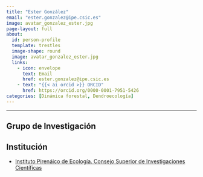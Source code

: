 ```yaml
---
title: "Ester González"
email: "ester.gonzalez@ipe.csic.es"  
image: avatar_gonzalez_ester.jpg
page-layout: full
about: 
  id: person-profile
  template: trestles
  image-shape: round
  image: avatar_gonzalez_ester.jpg
  links:
    - icon: envelope
      text: Email
      href: ester.gonzalez@ipe.csic.es
    - text: "{{< ai orcid >}} ORCID"
      href: https://orcid.org/0000-0001-7951-5426
categories: [Dinámica forestal, Dendroecología]
---
```

 
<hr>

:::{#person-profile}

## Grupo de Investigación


## Institución
- [Instituto Pirenáico de Ecología. Consejo Superior de Investigaciones Científicas](http://www.ipe.csic.es/)

:::

